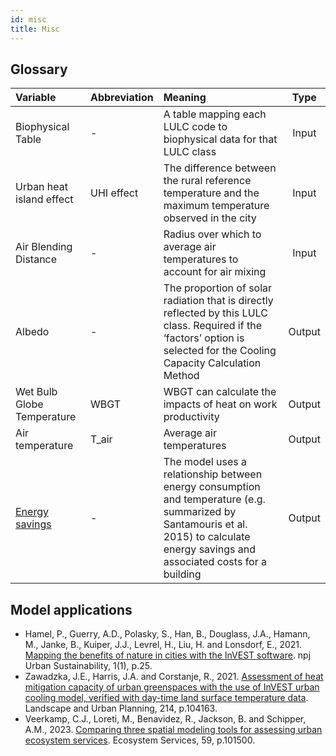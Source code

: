 ```yaml
---
id: misc
title: Misc
---
```


## Glossary
| Variable              |Abbreviation       | Meaning             | Type  |
| :-------------------- |:------------------| :------------------ | :---: |
| Biophysical Table     |-                  | A table mapping each LULC code to biophysical data for that LULC class| Input |
| Urban heat island effect| UHI effect       | The difference between the rural reference temperature and the maximum temperature observed in the city| Input |
| Air Blending Distance |-                  | Radius over which to average air temperatures to account for air mixing | Input |
| Albedo                |-                  | The proportion of solar radiation that is directly reflected by this LULC class. Required if the ‘factors’ option is selected for the Cooling Capacity Calculation Method                 | Output |
| Wet Bulb Globe Temperature| WBGT           | WBGT can calculate the impacts of heat on work productivity| Output |
| Air temperature       |T_air              | Average air temperatures                 | Output |
| [Energy savings](https://storage.googleapis.com/releases.naturalcapitalproject.org/invest-userguide/latest/urban_cooling_model.html#data-needs)| -              |The model uses a relationship between energy consumption and temperature (e.g. summarized by Santamouris et al. 2015) to calculate energy savings and associated costs for a building                 | Output |

## Model applications 
- Hamel, P., Guerry, A.D., Polasky, S., Han, B., Douglass, J.A., Hamann, M., Janke, B., Kuiper, J.J., Levrel, H., Liu, H. and Lonsdorf, E., 2021. [Mapping the benefits of nature in cities with the InVEST software](https://www.nature.com/articles/s42949-021-00027-9). npj Urban Sustainability, 1(1), p.25.
- Zawadzka, J.E., Harris, J.A. and Corstanje, R., 2021. [Assessment of heat mitigation capacity of urban greenspaces with the use of InVEST urban cooling model, verified with day-time land surface temperature data](https://doi.org/10.1016/j.landurbplan.2021.104163). Landscape and Urban Planning, 214, p.104163.   
- Veerkamp, C.J., Loreti, M., Benavidez, R., Jackson, B. and Schipper, A.M., 2023. [Comparing three spatial modeling tools for assessing urban ecosystem services](https://doi.org/10.1016/j.ecoser.2022.101500). Ecosystem Services, 59, p.101500.
